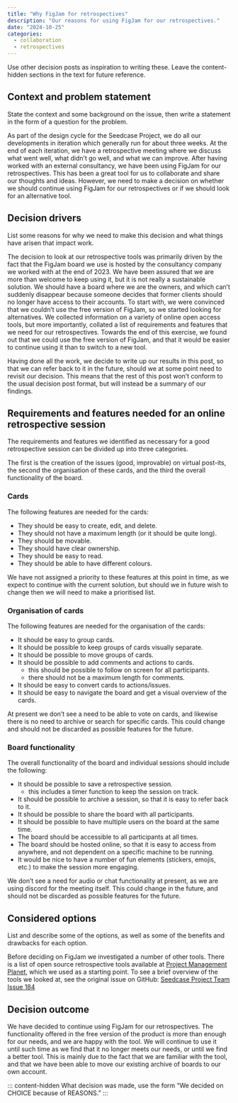```yaml
---
title: "Why FigJam for retrospectives"
description: "Our reasons for using FigJam for our retrospectives."
date: "2024-10-25"
categories:
  - collaboration
  - retrospectives
---
```


::: content-hidden
Use other decision posts as inspiration to writing these. Leave the
content-hidden sections in the text for future reference.
:::

## Context and problem statement

::: content-hidden
State the context and some background on the issue, then write a
statement in the form of a question for the problem.
:::

As part of the design cycle for the Seedcase Project, we do all our
developments in iteration which generally run for about three weeks. At
the end of each iteration, we have a retrospective meeting where we
discuss what went well, what didn't go well, and what we can improve.
After having worked with an external consultancy, we have been using
FigJam for our retrospectives. This has been a great tool for us to
collaborate and share our thoughts and ideas. However, we need to make a
decision on whether we should continue using FigJam for our
retrospectives or if we should look for an alternative tool.

## Decision drivers

::: content-hidden
List some reasons for why we need to make this decision and what things
have arisen that impact work.
:::

The decision to look at our retrospective tools was primarily driven by
the fact that the FigJam board we use is hosted by the consultancy
company we worked with at the end of 2023. We have been assured that we
are more than welcome to keep using it, but it is not really a
sustainable solution. We should have a board where we are the owners,
and which can't suddenly disappear because someone decides that former
clients should no longer have access to their accounts. To start with,
we were convinced that we couldn't use the free version of FigJam, so we
started looking for alternatives. We collected information on a variety
of online open access tools, but more importantly, collated a list of
requirements and features that we need for our retrospectives. Towards
the end of this exercise, we found out that we could use the free
version of FigJam, and that it would be easier to continue using it than
to switch to a new tool.

Having done all the work, we decide to write up our results in this
post, so that we can refer back to it in the future, should we at some
point need to revisit our decision. This means that the rest of this
post won't conform to the usual decision post format, but will instead
be a summary of our findings.

## Requirements and features needed for an online retrospective session

The requirements and features we identified as necessary for a good
retrospective session can be divided up into three categories.

The first is the creation of the issues (good, improvable) on virtual
post-its, the second the organisation of these cards, and the third the
overall functionality of the board.

### Cards

The following features are needed for the cards:

-   They should be easy to create, edit, and delete.
-   They should not have a maximum length (or it should be quite long).
-   They should be movable.
-   They should have clear ownership.
-   They should be easy to read.
-   They should be able to have different colours.

We have not assigned a priority to these features at this point in time,
as we expect to continue with the current solution, but should we in
future wish to change then we will need to make a prioritised list.

### Organisation of cards

The following features are needed for the organisation of the cards:

-   It should be easy to group cards.
-   It should be possible to keep groups of cards visually separate.
-   It should be possible to move groups of cards.
-   It should be possible to add comments and actions to cards.
    -   this should be possible to follow on screen for all
        participants.
    -   there should not be a maximum length for comments.
-   It should be easy to convert cards to actions/issues.
-   It should be easy to navigate the board and get a visual overview of
    the cards.

At present we don't see a need to be able to vote on cards, and likewise
there is no need to archive or search for specific cards. This could
change and should not be discarded as possible features for the future.

### Board functionality

The overall functionality of the board and individual sessions should
include the following:

-   It should be possible to save a retrospective session.
    -   this includes a timer function to keep the session on track.
-   It should be possible to archive a session, so that it is easy to
    refer back to it.
-   It should be possible to share the board with all participants.
-   It should be possible to have multiple users on the board at the
    same time.
-   The board should be accessible to all participants at all times.
-   The board should be hosted online, so that it is easy to access from
    anywhere, and not dependent on a specific machine to be running.
-   It would be nice to have a number of fun elements (stickers, emojis,
    etc.) to make the session more engaging.

We don't see a need for audio or chat functionality at present, as we
are using discord for the meeting itself. This could change in the
future, and should not be discarded as possible features for the future.

## Considered options

::: content-hidden
List and describe some of the options, as well as some of the benefits
and drawbacks for each option.
:::

Before deciding on FigJam we investigated a number of other tools. There
is a list of open source retrospective tools available at [Project
Management
Planet](https://www.projectmanagementplanet.com/open-source-retrospectives-tools/),
which we used as a starting point. To see a brief overview of the tools
we looked at, see the original issue on GitHub: [Seedcase Project Team
Issue
184](https://github.com/seedcase-project/team/issues/184#issuecomment-2376838975)

## Decision outcome

We have decided to continue using FigJam for our retrospectives. The
functionality offered in the free version of the product is more than
enough for our needs, and we are happy with the tool. We will continue
to use it until such time as we find that it no longer meets our needs,
or until we find a better tool. This is mainly due to the fact that we
are familiar with the tool, and that we have been able to move our
existing archive of boards to our own account.

::: content-hidden What decision was made, use the form "We decided on
CHOICE because of REASONS." :::
